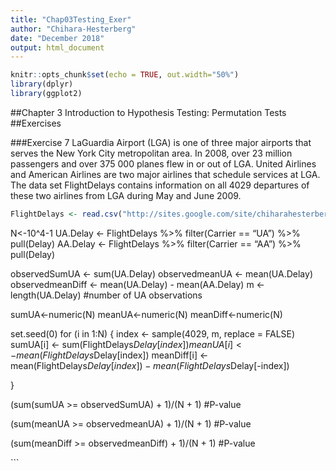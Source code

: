 ```yaml
---
title: "Chap03Testing_Exer"
author: "Chihara-Hesterberg"
date: "December 2018"
output: html_document
---
```


```r
knitr::opts_chunk$set(echo = TRUE, out.width="50%")
library(dplyr)
library(ggplot2)
```

##Chapter 3 Introduction to Hypothesis Testing: Permutation Tests
##Exercises

###Exercise 7
LaGuardia Airport (LGA) is one of three major airports that serves the
New York City metropolitan area. In 2008, over 23 million passengers and
over 375 000 planes flew in or out of LGA. United Airlines and American
Airlines are two major airlines that schedule services at LGA. The data set
FlightDelays contains information on all 4029 departures of these two
airlines from LGA during May and June 2009.

```r
FlightDelays <- read.csv("http://sites.google.com/site/chiharahesterberg/data2/FlightDelays.csv")
```

N<-10^4-1
UA.Delay <- FlightDelays %>% filter(Carrier == "UA") %>% pull(Delay)
AA.Delay <- FlightDelays %>% filter(Carrier == "AA") %>% pull(Delay)

observedSumUA <- sum(UA.Delay)
observedmeanUA <- mean(UA.Delay)
observedmeanDiff <- mean(UA.Delay) - mean(AA.Delay)
m <-length(UA.Delay)  #number of UA observations

sumUA<-numeric(N)
meanUA<-numeric(N)
meanDiff<-numeric(N)

set.seed(0)
for (i in 1:N)
{
  index <- sample(4029,  m, replace = FALSE)
  sumUA[i] <- sum(FlightDelays$Delay[index])
  meanUA[i] <- mean(FlightDelays$Delay[index])
  meanDiff[i] <- mean(FlightDelays$Delay[index]) - mean(FlightDelays$Delay[-index])

}

(sum(sumUA >= observedSumUA) + 1)/(N + 1)  #P-value

(sum(meanUA >= observedmeanUA) + 1)/(N + 1)  #P-value

(sum(meanDiff >= observedmeanDiff) + 1)/(N + 1)  #P-value

```
